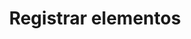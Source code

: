 ---
title: "Registrar elementos"
description: "Permite registrar un nuevo elemento en el sistema."
slug: "rutas/registrarRuta"
---